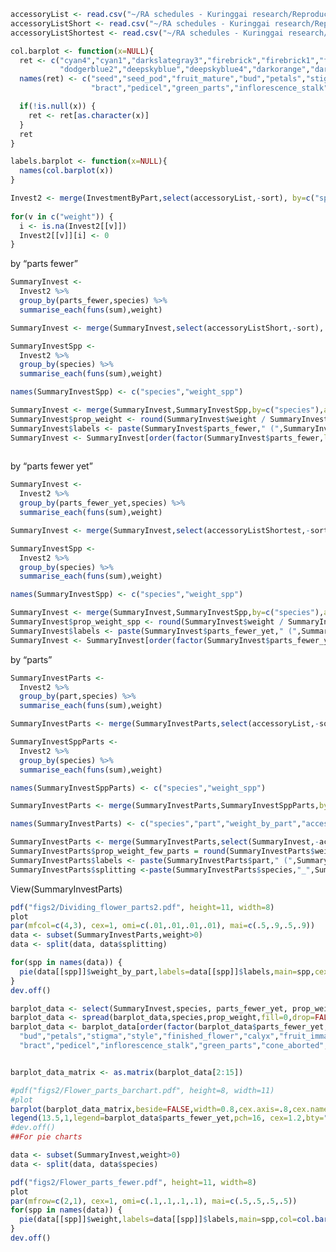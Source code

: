 ``` r
accessoryList <- read.csv("~/RA schedules - Kuringgai research/Reproductive_Allocation_Kuringgai/data/accessoryList.csv")
accessoryListShort <- read.csv("~/RA schedules - Kuringgai research/Reproductive_Allocation_Kuringgai/data/accessoryListShort.csv")
accessoryListShortest <- read.csv("~/RA schedules - Kuringgai research/Reproductive_Allocation_Kuringgai/data/accessoryListShortest.csv")

col.barplot <- function(x=NULL){
  ret <- c("cyan4","cyan1","darkslategray3","firebrick","firebrick1","firebrick2","firebrick3","gold","bisque","chartreuse2","chartreuse3","chartreuse4","chartreuse2","deepskyblue",
           "dodgerblue2","deepskyblue","deepskyblue4","darkorange","darkorange1","darkorange2","darkorange3","darkorange4","darkorange3")
  names(ret) <- c("seed","seed_pod","fruit_mature","bud","petals","stigma","style","finished_flower","calyx","fruit_immature","seed_immature","seed_aborted","fruit_seed_immature",
                  "bract","pedicel","green_parts","inflorescence_stalk","cone_aborted","cone_base_brown","cone_base_green","cone_brown","cone_green","cone")

  if(!is.null(x)) {
    ret <- ret[as.character(x)]
  }
  ret
}

labels.barplot <- function(x=NULL){
  names(col.barplot(x))
}

Invest2 <- merge(InvestmentByPart,select(accessoryList,-sort), by=c("species","part"))
  
for(v in c("weight")) {
  i <- is.na(Invest2[[v]])
  Invest2[[v]][i] <- 0
}
```

by "parts fewer"
```r
SummaryInvest <- 
  Invest2 %>%
  group_by(parts_fewer,species) %>%
  summarise_each(funs(sum),weight)

SummaryInvest <- merge(SummaryInvest,select(accessoryListShort,-sort), by=c("species","parts_fewer"),all.x=TRUE)

SummaryInvestSpp <- 
  Invest2 %>%
  group_by(species) %>%
  summarise_each(funs(sum),weight)

names(SummaryInvestSpp) <- c("species","weight_spp")

SummaryInvest <- merge(SummaryInvest,SummaryInvestSpp,by=c("species"),all.x=TRUE)
SummaryInvest$prop_weight <- round(SummaryInvest$weight / SummaryInvest$weight_spp,digits=3)
SummaryInvest$labels <- paste(SummaryInvest$parts_fewer," (",SummaryInvest$prop_weight,")")
SummaryInvest <- SummaryInvest[order(factor(SummaryInvest$parts_fewer,levels=c(c("seed","seed_pod","fruit_mature","bud","petals","stigma","style","finished_flower","calyx","fruit_immature","seed_immature","seed_aborted",
                                                                                 "bract","pedicel","inflorescence_stalk","cone_aborted","cone_base_brown","cone_base_green","cone_brown","cone_green")))),]
```

by "parts fewer yet"
```r
SummaryInvest <- 
  Invest2 %>%
  group_by(parts_fewer_yet,species) %>%
  summarise_each(funs(sum),weight)

SummaryInvest <- merge(SummaryInvest,select(accessoryListShortest,-sort), by=c("species","parts_fewer_yet"),all.x=TRUE)

SummaryInvestSpp <- 
  Invest2 %>%
  group_by(species) %>%
  summarise_each(funs(sum),weight)

names(SummaryInvestSpp) <- c("species","weight_spp")

SummaryInvest <- merge(SummaryInvest,SummaryInvestSpp,by=c("species"),all.x=TRUE)
SummaryInvest$prop_weight_spp <- round(SummaryInvest$weight / SummaryInvest$weight_spp,digits=3)
SummaryInvest$labels <- paste(SummaryInvest$parts_fewer_yet," (",SummaryInvest$prop_weight,")")
SummaryInvest <- SummaryInvest[order(factor(SummaryInvest$parts_fewer_yet,levels=c(c("bud","petals","calyx","finished_flower","fruit_seed_immature","seed","seed_pod","fruit_mature","bract","pedicel","inflorescence_stalk","green_parts","cone")))),]
```

by "parts"
```r
SummaryInvestParts <- 
  Invest2 %>%
  group_by(part,species) %>%
  summarise_each(funs(sum),weight)

SummaryInvestParts <- merge(SummaryInvestParts,select(accessoryList,-sort), by=c("species","part"),all.x=TRUE)

SummaryInvestSppParts <- 
  Invest2 %>%
  group_by(species) %>%
  summarise_each(funs(sum),weight)

names(SummaryInvestSppParts) <- c("species","weight_spp")

SummaryInvestParts <- merge(SummaryInvestParts,SummaryInvestSppParts,by=c("species"),all.x=TRUE)

names(SummaryInvestParts) <- c("species","part","weight_by_part","accessory_part","parts_fewer","parts_fewer_yet","weight_spp")

SummaryInvestParts <- merge(SummaryInvestParts,select(SummaryInvest,-accessory_part,-weight_spp),by=c("species","parts_fewer_yet"),all.x=TRUE)
SummaryInvestParts$prop_weight_few_parts = round(SummaryInvestParts$weight_by_part / SummaryInvestParts$weight,digits=3)
SummaryInvestParts$labels <- paste(SummaryInvestParts$part," (",SummaryInvestParts$prop_weight_few_parts,")")
SummaryInvestParts$splitting <-paste(SummaryInvestParts$species,"_",SummaryInvestParts$parts_fewer_yet)
```

View(SummaryInvestParts)

``` r
pdf("figs2/Dividing_flower_parts2.pdf", height=11, width=8)
plot
par(mfcol=c(4,3), cex=1, omi=c(.01,.01,.01,.01), mai=c(.5,.9,.5,.9)) 
data <- subset(SummaryInvestParts,weight>0)
data <- split(data, data$splitting)

for(spp in names(data)) {
  pie(data[[spp]]$weight_by_part,labels=data[[spp]]$labels,main=spp,cex=0.3,cex.main=0.5,col=col.age())
}
dev.off()
```

```r
barplot_data <- select(SummaryInvest,species, parts_fewer_yet, prop_weight)
barplot_data <- spread(barplot_data,species,prop_weight,fill=0,drop=FALSE)
barplot_data <- barplot_data[order(factor(barplot_data$parts_fewer_yet,levels=c(c(
  "bud","petals","stigma","style","finished_flower","calyx","fruit_immature","seed_immature","seed_aborted","fruit_seed_immature","seed","seed_pod","fruit_mature",
  "bract","pedicel","inflorescence_stalk","green_parts","cone_aborted","cone_base_brown","cone_base_green","cone_brown","cone_green","cone")))),]


barplot_data_matrix <- as.matrix(barplot_data[2:15])

#pdf("figs2/Flower_parts_barchart.pdf", height=8, width=11)
#plot
barplot(barplot_data_matrix,beside=FALSE,width=0.8,cex.axis=.8,cex.names=.8,xlim=c(.5,17.2),col=col.barplot(barplot_data$parts_fewer_yet),ylab="proportion repro investment")
legend(13.5,1,legend=barplot_data$parts_fewer_yet,pch=16, cex=1.2,bty="n",col=col.barplot(barplot_data$parts_fewer_yet))
#dev.off()
##For pie charts

data <- subset(SummaryInvest,weight>0)
data <- split(data, data$species)

pdf("figs2/Flower_parts_fewer.pdf", height=11, width=8)
plot
par(mfrow=c(2,1), cex=1, omi=c(.1,.1,.1,.1), mai=c(.5,.5,.5,.5)) 
for(spp in names(data)) {
  pie(data[[spp]]$weight,labels=data[[spp]]$labels,main=spp,col=col.barplot(data[[spp]]$parts_fewer_yet),cex=0.8)
}
dev.off()
```
